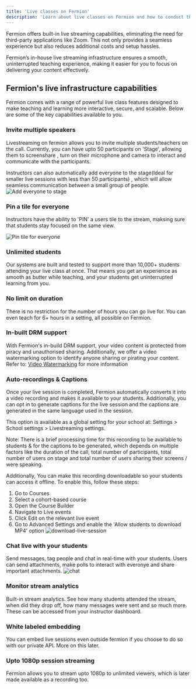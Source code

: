 ```yaml
---
title: 'Live classes on Fermion'
description: 'Learn about live classes on Fermion and how to conduct them properly'
---
```


Fermion offers built-in live streaming capabilities, eliminating the need for third-party applications like Zoom. This not only provides a seamless experience but also reduces additional costs and setup hassles.

Fermion’s in-house live streaming infrastructure ensures a smooth, uninterrupted teaching experience, making it easier for you to focus on delivering your content effectively.

## Fermion's live infrastructure capabilities
Fermion comes with a range of powerful live class features designed to make teaching and learning more interactive, secure, and scalable. Below are some of the key capabilities available to you.
### **Invite multiple speakers**

Livestreaming on fermion allows you to invite multiple students/teachers on the call. Currently, you can have upto 50 participants on 'Stage', allowing them to screenshare , turn on their microphone and camera to interact and communicate with the participants.

Instructors can also automatically add everyone to the stage(Ideal for smaller live sessions with less than 50 participants) , which will allow seamless communication between a small group of people.
![Add everyone to stage](https://67d6ad5ef66ee0901532fd2f.storage.fermion.app/public-uncached/object-store-public-files/uploads/22-09-2025/seelen-ui_b0OT9b6Nzn.kpfkdw.png)


### **Pin a tile for everyone**

Instructors have the ability to 'PIN' a users tile to the stream, maksing sure that students stay focused on the same view.

![Pin tile for everyone](https://67d6ad5ef66ee0901532fd2f.storage.fermion.app/public-uncached/object-store-public-files/uploads/22-09-2025/seelen-ui_EjLoHMTZsT.yhqihy.png)


### **Unlimited students**

Our systems are built and tested to support more than 10,000+ students attending your live class at once. That means you get an experience as smooth as butter while teaching, and your students get uninterrupted learning from you.

### **No limit on duration**

There is no restriction for the number of hours you can go live for. You can even teach for 6+ hours in a setting, all possible on Fermion.

### **In-built DRM support**

With Fermion's in-build DRM support, your video content is protected from piracy and unauthorised sharing. Additionally, we offer a video watermarking option to identify anyone sharing or pirating your content. Refer to: [Video Watermarking](https://docs.fermion.app/recorded-videos/introduction#video-watermarking) for more information

### **Auto-recordings & Captions**

Once your live session is completed, Fermion automatically converts it into a video recording and makes it available to your students. Additionally, you can opt in to generate captions for the live session and the captions are generated in the same language used in the session.

This option is available as a global setting for your school at: Settings > School settings > Livestreaming settings.

Note: There is a brief processing time for this recording to be available to students & for the captions to be generated, which depends on multiple factors like the duration of the call, total number of participants, total number of users on stage and total number of users sharing their screens / were speaking.

Additionally, You can make this recording downloadable so your students can access it offline. To enable this, follow these steps:
1. Go to Courses
2. Select a cohort-based course
3. Open the Course Builder
4. Navigate to Live events
5. Click Edit on the relevant live event
6. Go to Advanced Settings and enable the 'Allow students to download MP4' option
![download-live-session](https://67d6ad5ef66ee0901532fd2f.storage.fermion.app/public-uncached/object-store-public-files/uploads/30-09-2025/Arc_XYS92Wd1Dh.rhbfwz.png)

### **Chat live with your students**

Send messages, tag people and chat in real-time with your students. Users can send attachments, make polls to interact with everonye and share important attachments.
![chat](https://67d6ad5ef66ee0901532fd2f.storage.fermion.app/public-uncached/object-store-public-files/uploads/22-09-2025/seelen-ui_rlTAKq8QEn.itbisa.png)

### **Monitor stream analytics**

Built-in stream analytics. See how many students attended the stream, when did they drop off, how many messages were sent and so much more. These can be accessed from your instructor dashboard.

### **White labeled embedding**

You can embed live sessions even outside fermion if you choose to do so with our private API. More on this later.

### **Upto 1080p session streaming**

Fermion allows you to stream upto 1080p to unlimited viewers, which is later made available as a recording too.
